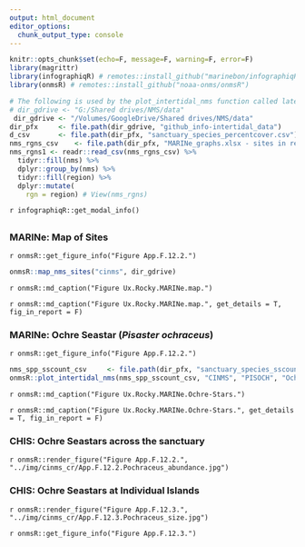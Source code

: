 ```yaml
---
output: html_document
editor_options: 
  chunk_output_type: console
---
```


```r
knitr::opts_chunk$set(echo=F, message=F, warning=F, error=F)
library(magrittr)
library(infographiqR) # remotes::install_github("marinebon/infographiqR") 
library(onmsR) # remotes::install_github("noaa-onms/onmsR")

# The following is used by the plot_intertidal_nms function called later
# dir_gdrive <- "G:/Shared drives/NMS/data"
 dir_gdrive <- "/Volumes/GoogleDrive/Shared drives/NMS/data"
dir_pfx     <- file.path(dir_gdrive, "github_info-intertidal_data")
d_csv       <- file.path(dir_pfx, "sanctuary_species_percentcover.csv")
nms_rgns_csv    <- file.path(dir_pfx, "MARINe_graphs.xlsx - sites in regions.csv")
nms_rgns1 <- readr::read_csv(nms_rgns_csv) %>% 
  tidyr::fill(nms) %>% 
  dplyr::group_by(nms) %>% 
  tidyr::fill(region) %>% 
  dplyr::mutate(
    rgn = region) # View(nms_rgns)
```

`r infographiqR::get_modal_info()`

##  {.tabset} 

### MARINe: Map of Sites

`r onmsR::get_figure_info("Figure App.F.12.2.")`

```r
onmsR::map_nms_sites("cinms", dir_gdrive)
```

`r onmsR::md_caption("Figure Ux.Rocky.MARINe.map.")`

`r onmsR::md_caption("Figure Ux.Rocky.MARINe.map.", get_details = T, fig_in_report = F)`

### MARINe: Ochre Seastar (_Pisaster ochraceus_) {.active}

`r onmsR::get_figure_info("Figure App.F.12.2.")`

```r
nms_spp_sscount_csv     <- file.path(dir_pfx, "sanctuary_species_sscount.csv")
onmsR::plot_intertidal_nms(nms_spp_sscount_csv, "CINMS", "PISOCH", "Ochre Seastar", nms_rgns1, fld_val = "count", label_y = "Count (annual avg)")
```

`r onmsR::md_caption("Figure Ux.Rocky.MARINe.Ochre-Stars.")`

`r onmsR::md_caption("Figure Ux.Rocky.MARINe.Ochre-Stars.", get_details = T, fig_in_report = F)`

### CHIS: Ochre Seastars across the sanctuary

`r onmsR::render_figure("Figure App.F.12.2.", "../img/cinms_cr/App.F.12.2.Pochraceus_abundance.jpg")`

### CHIS: Ochre Seastars at Individual Islands

`r onmsR::render_figure("Figure App.F.12.3.", "../img/cinms_cr/App.F.12.3.Pochraceus_size.jpg")`

`r onmsR::get_figure_info("Figure App.F.12.3.")`
